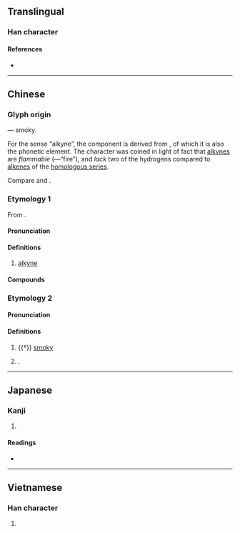 {{also|耿}}
{{character info}}
==Translingual==

===Han character===
{{Han char|rn=86|rad=火|as=04|sn=8|four=95830|canj=FDK,XFDK|ids=⿰火夬}}

====References====
* {{Han ref|kx=0667.190|dkj=18917|dj=1076.270|hdz=32194.030|uh=7094|ud=28820|bh=CD50|bd=52560}}

----

==Chinese==
{{zh-forms}}
{{zh-wp}}

===Glyph origin===
{{Han etym}}
{{Han compound|火|夬|ls=psc|c1=s|c2=p|t1=fire}} ― smoky.

For the sense “alkyne”, the {{zh-l|*夬}} component is derived from {{zh-l|缺|to lack}}, of which it is also the phonetic element. The character was coined in light of fact that [[alkyne]]s are ''flammable'' ({{zh-l|火}}―“fire”), and ''lack'' two of the hydrogens compared to [[alkene]]s of the [[homologous series]].

Compare {{zh-l|烷}} and {{zh-l|烯}}.

===Etymology 1===
From {{zh-l|缺}}.

====Pronunciation====
{{zh-pron
|m=炔
|c=kyut3
|cat=n
}}

====Definitions====
{{zh-hanzi}}

# {{zh-div|烴}} {{lb|zh|organic compound}} [[alkyne]]

====Compounds====
{{zh-der|乙炔|丙炔|丁炔|炔烴|炔鍵|丁二炔|苯乙炔}}

===Etymology 2===

====Pronunciation====
{{zh-pron
|m=guì
|c=gai3
|mc=y
|oc=y
|cat=a,pn
}}

====Definitions====
{{zh-hanzi}}

# {{†}} [[smoky]]
# {{surname|zh|nodot=1}}.

----

==Japanese==

===Kanji===
{{ja-kanji|grade=|rs=火04}}

# {{rfdef|ja|sort=火04}}

====Readings====
* {{ja-readings|on=[[けい]] (kei), [[け]] (ke), [[けつ]] (ketsu), [[けち]] (kechi)|kun=}}

----

==Vietnamese==

===Han character===
{{vi-readings|rs=火04| hanviet = khuyết}}

# {{rfdef|vi|sort=火04}}